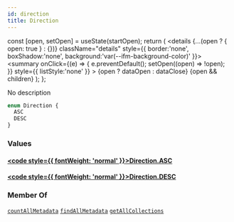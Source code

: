```yaml
---
id: direction
title: Direction
---
```









  const [open, setOpen] = useState(startOpen);
  return (
    <details {...(open ? { open: true } : {})} className="details" style={{ border:'none', boxShadow:'none', background:'var(--ifm-background-color)' }}>
      <summary
        onClick={(e) => {
          e.preventDefault();
          setOpen((open) => !open);
        }}
        style={{ listStyle:'none' }}
      >
      {open ? dataOpen : dataClose}
      </summary>
      {open && children}
    </details>
  );
};








No description


```graphql
enum Direction {
  ASC
  DESC
}
```




### Values

#### [<code style={{ fontWeight: 'normal' }}>Direction.<b>ASC</b></code>](#)  
> 
> 
> 
> 

#### [<code style={{ fontWeight: 'normal' }}>Direction.<b>DESC</b></code>](#)  
> 
> 
> 
> 





### Member Of

[`countAllMetadata`](/sodixapi/api/queries/count-all-metadata)  <Badge class="badge badge--secondary" text="query"/><Bullet />[`findAllMetadata`](/sodixapi/api/queries/find-all-metadata)  <Badge class="badge badge--secondary" text="query"/><Bullet />[`getAllCollections`](/sodixapi/api/queries/get-all-collections)  <Badge class="badge badge--secondary" text="query"/>

